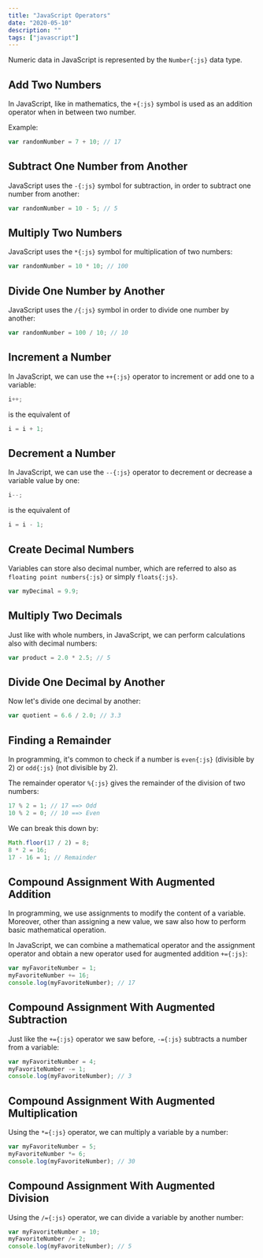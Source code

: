 ```yaml
---
title: "JavaScript Operators"
date: "2020-05-10"
description: ""
tags: ["javascript"]
---
```


Numeric data in JavaScript is represented by the `Number{:js}` data type.

## Add Two Numbers

In JavaScript, like in mathematics, the `+{:js}` symbol is used as an addition operator when in between two number.

Example:

```js title="Console"
var randomNumber = 7 + 10; // 17
```

## Subtract One Number from Another

JavaScript uses the `-{:js}` symbol for subtraction, in order to subtract one number from another:

```js title="Console"
var randomNumber = 10 - 5; // 5
```

## Multiply Two Numbers

JavaScript uses the `*{:js}` symbol for multiplication of two numbers:

```js title="Console"
var randomNumber = 10 * 10; // 100
```

## Divide One Number by Another

JavaScript uses the `/{:js}` symbol in order to divide one number by another:

```js title="Console"
var randomNumber = 100 / 10; // 10
```

## Increment a Number

In JavaScript, we can use the `++{:js}` operator to increment or add one to a variable:

```js title="Console"
i++;
```

is the equivalent of

```js title="Console"
i = i + 1;
```

## Decrement a Number

In JavaScript, we can use the `--{:js}` operator to decrement or decrease a variable value by one:

```js title="Console"
i--;
```

is the equivalent of

```js title="Console"
i = i - 1;
```

## Create Decimal Numbers

Variables can store also decimal number, which are referred to also as `floating point numbers{:js}` or simply `floats{:js}`.

```js title="Console"
var myDecimal = 9.9;
```

## Multiply Two Decimals

Just like with whole numbers, in JavaScript, we can perform calculations also with decimal numbers:

```js title="Console"
var product = 2.0 * 2.5; // 5
```

## Divide One Decimal by Another

Now let's divide one decimal by another:

```js title="Console"
var quotient = 6.6 / 2.0; // 3.3
```

## Finding a Remainder

In programming, it's common to check if a number is `even{:js}` (divisible by 2) or `odd{:js}` (not divisible by 2).

The remainder operator `%{:js}` gives the remainder of the division of two numbers:

```js title="Console"
17 % 2 = 1; // 17 ==> Odd
10 % 2 = 0; // 10 ==> Even
```

We can break this down by:

```js title="Console"
Math.floor(17 / 2) = 8;
8 * 2 = 16;
17 - 16 = 1; // Remainder
```

## Compound Assignment With Augmented Addition

In programming, we use assignments to modify the content of a variable.
Moreover, other than assigning a new value, we saw also how to perform basic mathematical operation.

In JavaScript, we can combine a mathematical operator and the assignment operator and obtain a new operator used for augmented addition `+={:js}`:

```js title="Console"
var myFavoriteNumber = 1;
myFavoriteNumber += 16;
console.log(myFavoriteNumber); // 17
```

## Compound Assignment With Augmented Subtraction

Just like the `+={:js}` operator we saw before, `-={:js}` subtracts a number from a variable:

```js title="Console"
var myFavoriteNumber = 4;
myFavoriteNumber -= 1;
console.log(myFavoriteNumber); // 3
```

## Compound Assignment With Augmented Multiplication

Using the `*={:js}` operator, we can multiply a variable by a number:

```js title="Console"
var myFavoriteNumber = 5;
myFavoriteNumber *= 6;
console.log(myFavoriteNumber); // 30
```

## Compound Assignment With Augmented Division

Using the `/={:js}` operator, we can divide a variable by another number:

```js title="Console"
var myFavoriteNumber = 10;
myFavoriteNumber /= 2;
console.log(myFavoriteNumber); // 5
```
